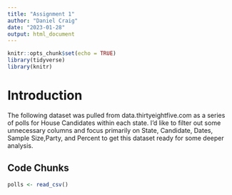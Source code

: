 ```yaml
---
title: "Assignment 1"
author: "Daniel Craig"
date: "2023-01-28"
output: html_document
---
```


```r
knitr::opts_chunk$set(echo = TRUE)
library(tidyverse)
library(knitr)

```

# Introduction  
  
The following dataset was pulled from data.thirtyeightfive.com as a series of polls for House Candidates within each state. I'd like to filter out some unnecessary columns and focus primarily on State, Candidate, Dates, Sample Size,Party, and Percent to get this dataset ready for some deeper analysis.

## Code Chunks

```r
polls <- read_csv()
```

